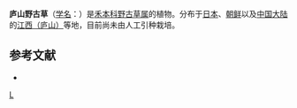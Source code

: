 {{Speciesbox
| genus = Arundinella
| species = hondana
| authority = (Koidz.) [[孙必兴|B. S. Sun]] et Z. H. Hu
}}

'''庐山野古草'''（[[学名|学名]]：{{lang|la|''Arundinella hondana''}}）是[[禾本科|禾本科]][[野古草属|野古草属]]的植物。分布于[[日本|日本]]、[[朝鲜|朝鲜]]以及[[中国大陆|中国大陆]]的[[江西（庐山）|江西（庐山）]]等地，目前尚未由人工引种栽培。

== 参考文献 ==
<div class="references-small">
* {{cite web| url =http://www.bioinfo.cn/db05/KmzwSpecies.php?action=view&id=10113| title =庐山野古草| work =《中国高等植物数据库全库》| publisher =中国科学院微生物研究所| author =昆明植物研究所| accessdate =2009-02-24| deadurl =yes| archiveurl =https://web.archive.org/web/20160305032329/http://www.bioinfo.cn/db05/KmzwSpecies.php?action=view&id=10113| archivedate =2016-03-05}}
</div>
{{taxonbar}}

{{DEFAULTSORT:Arundinella hondana}}
[[Category:野古草属|L]]